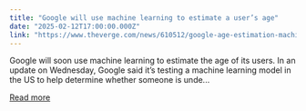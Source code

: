 ```yaml
---
title: "Google will use machine learning to estimate a user’s age"
date: "2025-02-12T17:00:00.000Z"
link: "https://www.theverge.com/news/610512/google-age-estimation-machine-learning"
---
```


Google will soon use machine learning to estimate the age of its users. In an update on Wednesday, Google said it’s testing a machine learning model in the US to help determine whether someone is unde...

[Read more](https://www.theverge.com/news/610512/google-age-estimation-machine-learning)
